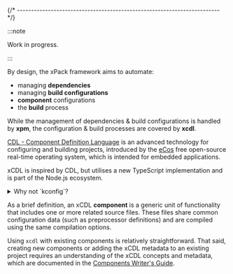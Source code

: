 

{/* ------------------------------------------------------------------------ */}

:::note

Work in progress.

:::


By design, the xPack framework aims to automate:

- managing **dependencies**
- managing **build configurations**
- **component** configurations
- the **build** process

While the management of dependencies & build configurations is handled by **xpm**,
the configuration & build processes are covered by **xcdl**.

[CDL - Component Definition Language](https://ecos.sourceware.org/ecos/docs-latest/cdl-guide/cdl-guide.html)
is an advanced technology for configuring and building projects,
introduced by the [eCos](https://ecos.sourceware.org)
free open-source real-time operating system, which is intended for embedded applications.

xCDL is inspired by CDL, but utilises a new TypeScript implementation and is part
of the Node.js ecosystem.

<details>
<summary>Why not `kconfig`?</summary>

Another configuration mechanism is implemented by
[Kconfig](https://docs.kernel.org/kbuild/kconfig-language.html#),
a tool part of the Linux ecosystem and used to configure the
Linux kernel.

Although the goals are somehow similar, the concepts differ.
The language employs a custom syntax, and generally,
using it for typical embedded projects can be a challenge.
</details>

As a brief definition, an xCDL **component** is a generic unit of
functionality that includes one or more related source files.
These files share common configuration data (such as preprocessor
definitions) and are compiled using the same compilation options.

Using `xcdl` with existing components is relatively straightforward.
That said, creating new components or adding the xCDL metadata to
an existing project requires an understanding of the xCDL concepts
and metadata, which are documented in the
[Components Writer's Guide](/docs/guide/).
